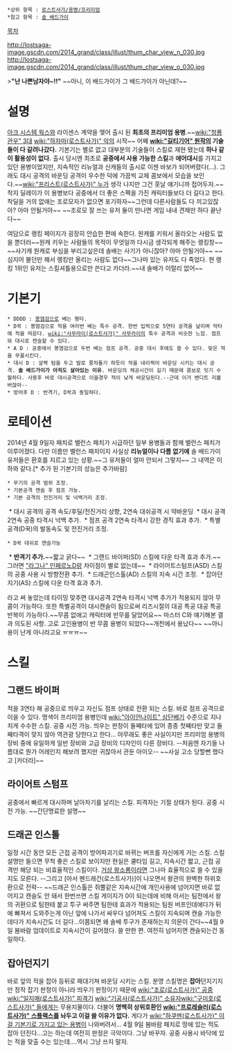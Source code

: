 *상위 항목 : [[로스트사가/용병/프리미엄]]
 *참고 항목 : [[솔 배드가이]]

[[목차]]

http://lostsaga-image.gscdn.com/2014_grand/class/illust/thum_char_view_n_030.jpg
http://lostsaga-image.gscdn.com/2014_grand/class/illust/thum_char_view_o_030.jpg

>'''"난 나쁜남자야~!!"'''
~~아니, 이 배드가이가 그 배드가이가 아닌데?~~

= 설명 =
[[아크 시스템 웍스]]와 라이센스 계약을 맺어 출시 된 '''최초의 프리미엄 용병'''.~~[[wiki:"청룡관우" 3대]] [[wiki:"하자마(로스트사가)" 악]]의 시작~~ 어째 '''[[wiki:"길티기어" 원작]]의 기술들이 다 갈려나갔다.''' 기본기는 별로 없고 대부분의 기술들이 스킬로 재현 됐는데 '''하나 같이 활용성이 없다.''' 출시 당시엔 최초로 '''공중에서 사용 가능한 스킬'''과 '''에어대시'''를 가지고 있던 용병이었지만, 지속적인 리뉴얼과 신캐들의 출시로 이젠 바보가 되어버렸다(...). 그래도 대시 공격의 바운딩 공격이 우수한 덕에 가끔씩 교체 콤보에서 모습을 보인다.~~[[wiki:"프리스트(로스트사가)" 누가]] 생각 나지만 그건 훗날 얘기니까 접어두자.~~ 착지 딜레이가 이 용병보다 공중에서 더 좋은 스펙을 가진 캐릭터들보다 더 길다고 한다. 착딜을 거의 없애는 조로모자가 없으면 포기하자~~그런데 다른사람들도 다 끼고있잖아? 아마 안될거야~~ ~~조로모 잘 쓰는 유저 둘이 만나면 게임 내내 견제만 하다 끝난다~~

여담으로 랭킹 페이지가 굉장히 안습한 편에 속한다. 원캐를 키워서 올라오는 사람도 없을 뿐더러~~원캐 키우는 사람들의 목적이 무엇일까 다시금 생각되게 해주는 랭킹창~~ ~~사기캐 원캐로 부심을 부리고싶은데 솔배는 사기가 아니잖아? 아마 안될거야~~ ~~심지어 불던만 해서 랭킹만 올리는 사람도 없다~~그나마 있는 유저도 다 죽었다. 현 랭킹 1위인 유저는 스킬셔틀용으로만 쓴다고 카더라.~~내 솔배가 이럴리 없어~~

= 기본기 =
 * DDDD : [[봉염검]]으로 베는 평타.
 * D꾹 : 봉염검으로 적을 여러번 베는 특수 공격. 한번 입력으로 5연타 공격을 날리며 막타에 적을 띄운다. [[wiki:"사무라이(로스트사가)" 사무라이]]의 특수 공격과 비슷한 느낌. 점프와 대시로 캔슬할 수 있다.
 * A D : 공중에서 봉염검으로 두번 베는 점프 공격. 공중 대시 후에도 쓸 수 있다. 맞은 적을 무꿇시킨다.
 * 대시 D : 살짝 텀을 두고 발로 풍차돌기 하듯이 적을 내리찍어 바운딩 시키는 대시 공격. '''솔 배드가이가 아직도 살아있는 이유'''. 바운딩의 체공시간이 길기 때문에 콤보로 잇기 수월하다. 사용후 바로 대시공격으로 이을경우 적이 낮게 바운딩된다.--근데 이거 밴디트 리볼버잖아--
 * 방어후 D : 반격기, D꾹과 동일하다.

= 로테이션 =
2014년 4월 9일자 패치로 밸런스 패치가 시급하던 일부 용병들과 함께 밸런스 패치가 이루어졌다. 다만 이름만 밸런스 패치이지 사실상 '''리뉴얼이나 다름 없기에''' 솔 배드가이 유저들은 환호를 지르고 있는 상황.~~그 유저들이 얼마 안되서 그렇지~~
그 내역은 이하와 같다.[* 추가 된 기본기의 성능은 추가바람]

 * 무기의 공격 범위 조정.
 * 기본공격 캔슬 후 점프 가능.
 * 기본 공격의 전진거리 및 넉백거리 조정.
 * 대시 공격의 공격 속도/후딜/전진거리 상향, 2연속 대쉬공격 시 약바운딩
 * 대시 공격 2연속 공중 타격시 넉백 추가.
 * 점프 공격 2연속 타격시 강한 경직 효과 추가.
 * 특별 공격(D꾹)의 발동속도 및 전진거리 조정.
 * D꾹 대쉬로 캔슬가능
 * '''반격기 추가.'''~~짧고 굵다~~
 * 그랜드 바이퍼(SD) 스킬에 다운 타격 효과 추가.~~그러면 [["라그나" 인페르노D]]랑 차이점이 별로 없는데~~
 * 라이어트스텀프(ASD) 스킬의 공중 사용 시 방향전환 추가.
 * 드래곤인스톨(AD) 스킬의 지속 시간 조정.
 * 잡아던지기(AS) 스킬에 다운 타격 효과 추가.

라고 써 놓았는데 타이밍 맞추면 대시공격 2연속 타격시 넉백 추가가 적용되지 않아 무콤이 가능하다. 또한 특별공격이 대시캔슬이 됨으로써 리즈시절의 대공 특공 대공 특공 반복이 가능하다.~~무콤 없애고 캐릭터에 반무를 달았어요~~ 마스터 C와 얘기해본 결과 의도된 사항. 고로 고인용병이 반 무콤 용병이 되었다~~개천에서 용났다~~ ~~아니 용이 난게 아니라고요 ㅠㅠㅠ~~

= 스킬 =
== 그랜드 바이퍼 ==
적을 3연타 해 공중으로 띄우고 자신도 점프 상태로 전환 되는 스킬. 바로 점프 공격으로 이을 수 있다. 명색이 프리미엄 용병인데 [[wiki:"아이언나이트" 삼단베기]] 수준으로 지나치게 수수한 스킬. 공중 시전 가능. 띄우는 판정이 둘째타에 있어 종종 첫째타만 맞고 둘째타격이 맞지 않아 역관광 당한다고 한다... 아무래도 좋은 사실이지만 프리미엄 용병의 장비 중에 유일하게 일반 장비와 고급 장비의 디자인이 다른 장비다. --처음엔 자기들 나름대로 뭔가 어레인지 해보려 했지만 귀찮아서 관둔 아이오-- ~~사실 고소 당할뻔 했다고 [카더라]~~

== 라이어트 스텀프 ==
공중에서 빠르게 대시하며 날아차기를 날리는 스킬. 피격자는 기절 상태가 된다. 공중 시전 가능.
~~간단명료한 설명~~

== 드래곤 인스톨 ==
일정 시간 동안 모든 근접 공격이 방어파괴기로 바뀌는 버프를 자신에게 거는 스킬. 스킬 설명만 들으면 무척 좋은 스킬로 보이지만 현실은 쿨타임 길고, 지속시간 짧고, 근접 공격만 해당 되는 비효율적인 스킬이다. [[거상 왕소룡]]이라면 그나마 효율적으로 쓸 수 있을지도 모른다. --그리고 [아서 펜드래건(로스트사가)]이 나오면서 왕관의 완벽한 하위호환으로 전락-- ~~드래곤 인스톨은 쥐뿔같은 지속시간에 개인사용에 넘어지면 바로 없어지고 캔슬도 안 돼서 한번쓰면 스킬 게이지가 0이 되는데에 비해 아서는 팀전에서 왕의 귀환으로 팀한테 붙고 투구 써주면 팀한테 효과가 적용되는 팀원 버프인데에다가 뒤에 빠져서 도와주는게 아닌 앞에 나가서 싸우다 넘어져도 스킬이 지속되며 캔슬 가능한 데다가 지속시간도 더 길다...이쯤되면 왜 솔배 투구가 존재하는지 의문이 간다~~4월 9일 봄바람 업데이트로 지속시간이 길어졌다. 쓸 만한 편. 여전히 넘어지면 캔슬되는건 동일하다.

== 잡아던지기 ==
바로 앞의 적을 잡아 등뒤로 패대기쳐 바운딩 시키는 스킬. 분명 스킬명은 '''잡아'''던지기지만 정작 잡기 판정이 아니라 띄우기 판정이기 때문에 [[wiki:"조로(로스트사가)" 공중]] [[wiki:"일지매(로스트사가)" 피격기]] [[wiki:"기공사(로스트사가)" 소유자]][[wiki:"구미호(로스트사가)" 들]]에게는 무용지물이다. 더불어  '''명백히 상위호환인 [[wiki:"프로레슬러(로스트사가)" 스플랙스]]를 놔두고 이걸 쓸 이유가 없다.''' 게다가 [[wiki:"하쿠멘(로스트사가)" 이걸 기본기로 가지고 있는 용병]]이 나와버려서...
4월 9일 봄바람 패치로 땅에 있는 적도 잡아 던진다...고는 하는데 여전히 판정은 극악이다. 그냥 바꾸자. 공중 사용시 바닥에 있는 적을 맞출 수는 있는데....역시 그냥 쓰지 말자.
